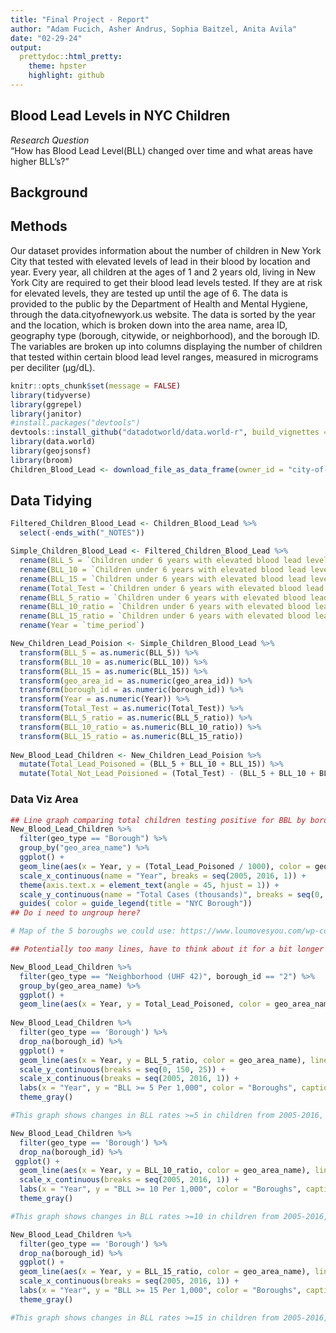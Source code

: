 ```yaml
---
title: "Final Project - Report"
author: "Adam Fucich, Asher Andrus, Sophia Baitzel, Anita Avila"
date: "02-29-24"
output:
  prettydoc::html_pretty:
    theme: hpster
    highlight: github
---
```


## Blood Lead Levels in NYC Children
*Research Question*\
  "How has Blood Lead Level(BLL) changed over time and what areas have higher BLL's?"

## Background\

## Methods\
Our dataset provides information about the number of children in New York City that tested with elevated levels of lead in their blood by location and year. 
Every year, all children at the ages of 1 and 2 years old, living in New York City are required to get their blood lead levels tested. If they are at risk for elevated levels, they are tested up until the age of 6. The data is provided to the public by the Department of Health and Mental Hygiene, through the data.cityofnewyork.us website. The data is sorted by the year and the location, which is broken down into the area name, area ID, geography type (borough, citywide, or neighborhood), and the borough ID. The variables are broken up into columns displaying the number of children that tested within certain blood lead level ranges, measured in micrograms per deciliter (µg/dL).

```r
knitr::opts_chunk$set(message = FALSE)
library(tidyverse)
library(ggrepel)
library(janitor)
#install.packages("devtools")
devtools::install_github("datadotworld/data.world-r", build_vignettes = TRUE)
library(data.world)
library(geojsonsf)
library(broom)
Children_Blood_Lead <- download_file_as_data_frame(owner_id = "city-of-ny", dataset_id = "tnry-kwh5", file_name = "children-under-6-yrs-with-elevated-blood-lead-levels-bll-1.csv")
```

## Data Tidying 
```r
Filtered_Children_Blood_Lead <- Children_Blood_Lead %>%
  select(-ends_with("_NOTES")) 

Simple_Children_Blood_Lead <- Filtered_Children_Blood_Lead %>%
  rename(BLL_5 = `Children under 6 years with elevated blood lead levels (BLL) Number BLL >=5 µg/dL`) %>%
  rename(BLL_10 = `Children under 6 years with elevated blood lead levels (BLL) Number BLL>=10 µg/dL`) %>%
  rename(BLL_15 = `Children under 6 years with elevated blood lead levels (BLL) Number BLL>=15 µg/dL`) %>%
  rename(Total_Test = `Children under 6 years with elevated blood lead levels (BLL) Number Tested`) %>%
  rename(BLL_5_ratio = `Children under 6 years with elevated blood lead levels (BLL) Rate  BLL>=5 µg/dL per 1,000 tested`) %>%
  rename(BLL_10_ratio = `Children under 6 years with elevated blood lead levels (BLL) Rate BLL>=10 µg/dL per 1,000 tested`) %>%
  rename(BLL_15_ratio = `Children under 6 years with elevated blood lead levels (BLL) Rate BLL>=15 µg/dL per 1,000 tested`) %>%
  rename(Year = `time_period`)

New_Children_Lead_Poision <- Simple_Children_Blood_Lead %>%
  transform(BLL_5 = as.numeric(BLL_5)) %>%
  transform(BLL_10 = as.numeric(BLL_10)) %>%
  transform(BLL_15 = as.numeric(BLL_15)) %>%
  transform(geo_area_id = as.numeric(geo_area_id)) %>%
  transform(borough_id = as.numeric(borough_id)) %>%
  transform(Year = as.numeric(Year)) %>%
  transform(Total_Test = as.numeric(Total_Test)) %>%
  transform(BLL_5_ratio = as.numeric(BLL_5_ratio)) %>%
  transform(BLL_10_ratio = as.numeric(BLL_10_ratio)) %>%
  transform(BLL_15_ratio = as.numeric(BLL_15_ratio))
   
New_Blood_Lead_Children <- New_Children_Lead_Poision %>%
  mutate(Total_Lead_Poisoned = (BLL_5 + BLL_10 + BLL_15)) %>%
  mutate(Total_Not_Lead_Poisioned = (Total_Test) - (BLL_5 + BLL_10 + BLL_15))
```

### Data Viz Area 

```r
## Line graph comparing total children testing positive for BBL by borough. Needs title?
New_Blood_Lead_Children %>%
  filter(geo_type == "Borough") %>%
  group_by("geo_area_name") %>%
  ggplot() +
  geom_line(aes(x = Year, y = (Total_Lead_Poisoned / 1000), color = geo_area_name), linewidth = 1.5) +
  scale_x_continuous(name = "Year", breaks = seq(2005, 2016, 1)) +
  theme(axis.text.x = element_text(angle = 45, hjust = 1)) +
  scale_y_continuous(name = "Total Cases (thousands)", breaks = seq(0, 17.5, 2.5)) + 
  guides( color = guide_legend(title = "NYC Borough"))
## Do i need to ungroup here?

# Map of the 5 boroughs we could use: https://www.loumovesyou.com/wp-content/uploads/2022/11/FiveBoroughs-01.jpg

## Potentially too many lines, have to think about it for a bit longer

New_Blood_Lead_Children %>%
  filter(geo_type == "Neighborhood (UHF 42)", borough_id == "2") %>%
  group_by(geo_area_name) %>%
  ggplot() +
  geom_line(aes(x = Year, y = Total_Lead_Poisoned, color = geo_area_name))
  
New_Blood_Lead_Children %>%
  filter(geo_type == 'Borough') %>%
  drop_na(borough_id) %>%
  ggplot() +
  geom_line(aes(x = Year, y = BLL_5_ratio, color = geo_area_name), linetype = "longdash") +
  scale_y_continuous(breaks = seq(0, 150, 25)) +
  scale_x_continuous(breaks = seq(2005, 2016, 1)) +
  labs(x = "Year", y = "BLL >= 5 Per 1,000", color = "Boroughs", caption = "Rate of Kids below the age of six who had \n greater than or equal to 5 mcg/dL uelavated") +
  theme_gray()

#This graph shows changes in BLL rates >=5 in children from 2005-2016, separated by the five NYC boroughs.

New_Blood_Lead_Children %>%
  filter(geo_type == 'Borough') %>%
  drop_na(borough_id) %>%
 ggplot() +
  geom_line(aes(x = Year, y = BLL_10_ratio, color = geo_area_name), linetype = "longdash") +
  scale_x_continuous(breaks = seq(2005, 2016, 1)) +
  labs(x = "Year", y = "BLL >= 10 Per 1,000", color = "Boroughs", caption = "Rate of Kids below the age of six who had \n greater than or equal to 10 mcg/dL uelavated") +
  theme_gray()

#This graph shows changes in BLL rates >=10 in children from 2005-2016, separated by the five NYC boroughs.

New_Blood_Lead_Children %>%
  filter(geo_type == 'Borough') %>%
  drop_na(borough_id) %>%
  ggplot() +
  geom_line(aes(x = Year, y = BLL_15_ratio, color = geo_area_name), linetype = "longdash") +
  scale_x_continuous(breaks = seq(2005, 2016, 1)) +
  labs(x = "Year", y = "BLL >= 15 Per 1,000", color = "Boroughs", caption = "Rate of Kids below the age of six who had \n greater than or equal to 15 mcg/dL uelavated") +
  theme_gray()

#This graph shows changes in BLL rates >=15 in children from 2005-2016, separated by the five NYC boroughs.

```


```r

```

